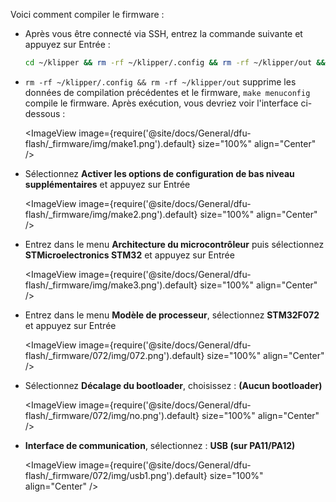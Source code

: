 Voici comment compiler le firmware :
* Après vous être connecté via SSH, entrez la commande suivante et appuyez sur Entrée :

    ```bash
    cd ~/klipper && rm -rf ~/klipper/.config && rm -rf ~/klipper/out && make menuconfig
    ```

* `rm -rf ~/klipper/.config && rm -rf ~/klipper/out` supprime les données de compilation précédentes et le firmware, `make menuconfig` compile le firmware. Après exécution, vous devriez voir l'interface ci-dessous :

    <ImageView image={require('@site/docs/General/dfu-flash/_firmware/img/make1.png').default} size="100%" align="Center" />

* Sélectionnez **Activer les options de configuration de bas niveau supplémentaires** et appuyez sur Entrée

    <ImageView image={require('@site/docs/General/dfu-flash/_firmware/img/make2.png').default} size="100%" align="Center" />

* Entrez dans le menu **Architecture du microcontrôleur** puis sélectionnez **STMicroelectronics STM32** et appuyez sur Entrée

    <ImageView image={require('@site/docs/General/dfu-flash/_firmware/img/make3.png').default} size="100%" align="Center" />

* Entrez dans le menu **Modèle de processeur**, sélectionnez **STM32F072** et appuyez sur Entrée

    <ImageView image={require('@site/docs/General/dfu-flash/_firmware/072/img/072.png').default} size="100%" align="Center" />

* Sélectionnez **Décalage du bootloader**, choisissez : **(Aucun bootloader)**

    <ImageView image={require('@site/docs/General/dfu-flash/_firmware/072/img/no.png').default} size="100%" align="Center" />

* **Interface de communication**, sélectionnez : **USB (sur PA11/PA12)**

    <ImageView image={require('@site/docs/General/dfu-flash/_firmware/072/img/usb1.png').default} size="100%" align="Center" />